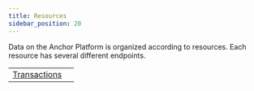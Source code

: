 ```yaml
---
title: Resources
sidebar_position: 20
---
```



Data on the Anchor Platform is organized according to resources. Each resource has several different endpoints.

<MethodTable title="Resource Types">


|                                                     |     |
| --------------------------------------------------- | --- |
| [Transactions](./transactions/index.mdx)            |     |

</MethodTable>
